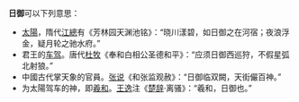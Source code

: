 '''日御'''可以下列意思：

* [[太陽|太陽]]，隋代[[江總|江總]]有《芳林园天渊池铭》：“晓川漾碧，如日御之在河宿；夜浪浮金，疑月轮之驰水府。”
* 君王的[[车驾|车驾]]。唐代[[杜牧|杜牧]]《奉和白相公圣德和平》：“应须日御西巡狩，不假星弧北射狼。”
* 中國古代掌天象的官員。[[张说|张说]]《和张监观赦》：“日御临双闕，天街儼百神。”
* 为太陽驾车的神，即[[羲和|羲和]]。[[王逸|王逸]]注《[[楚辞|楚辞]]·离骚》：“羲和，日御也。”

{{Disambig|CAT=二字消歧义}}